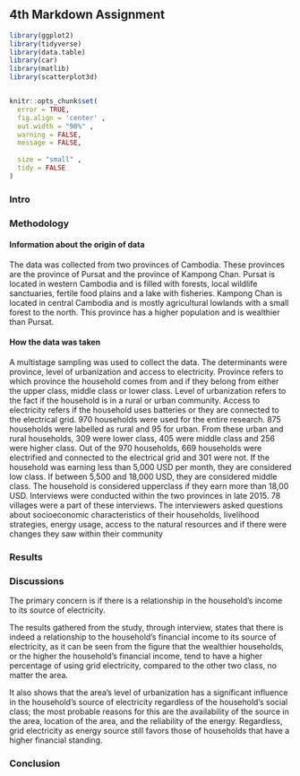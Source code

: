## 4th Markdown Assignment
```r

library(ggplot2)
library(tidyverse)
library(data.table)
library(car)
library(matlib)
library(scatterplot3d)


knitr::opts_chunk$set(
  error = TRUE,
  fig.align = 'center' ,
  out.width = "90%" ,
  warning = FALSE,
  message = FALSE,
  
  size = "small" ,
  tidy = FALSE
)
```


### Intro


### Methodology



#### Information about the origin of data

The data was collected from two provinces of Cambodia. These provinces are the province of Pursat and the province of Kampong Chan. 
Pursat is located in western Cambodia and is filled with forests, local wildlife sanctuaries, fertile food plains and a lake with fisheries.
Kampong Chan is located in central Cambodia and is mostly agricultural lowlands with a small forest to the north. This province has a higher population and is wealthier than Pursat.

#### How the data was taken

A multistage sampling was used to collect the data. The determinants were province, level of urbanization and access to electricity.
Province refers to which province the household comes from and if they belong from either the upper class, middle class or lower class.
Level of urbanization refers to the fact if the household is in a rural or urban community.
Access to electricity refers if the household uses batteries or they are connected to the electrical grid.
970 households were used for the entire research. 875 households were labelled as rural and 95 for urban. From these urban and rural households, 309 were lower class, 405 were middle class and 256 were higher class. Out of the 970 households, 669 households were electrified and connected to the electrical grid and 301 were not. If the household was earning less than 5,000 USD per month, they are considered low class. If between 5,500 and 18,000 USD, they are considered middle class. The household is considered upperclass if they earn more than 18,00 USD.
Interviews were conducted within the two provinces in late 2015. 78 villages were a part of these interviews. The interviewers asked questions about socioeconomic characteristics of their households, livelihood strategies, energy usage, access to the natural resources and if there were changes they saw within their community  



### Results


### Discussions
The primary concern is if there is a relationship in the household's income to its source of electricity. 

The results gathered from the study, through interview, states that there is indeed a relationship to the household's financial income to its source of electricity, as it can be seen from the figure that the wealthier households, or the higher the household's financial income, tend to have a higher percentage of using grid electricity, compared to the other two class, no matter the area. 

It also shows that the area's level of urbanization has a significant influence in the household's source of electricity regardless of the household's social class; the most probable reasons for this are the availability of the source in the area, location of the area, and the reliability of the energy. Regardless, grid electricity as energy source still favors those of households that have a higher financial standing.

### Conclusion